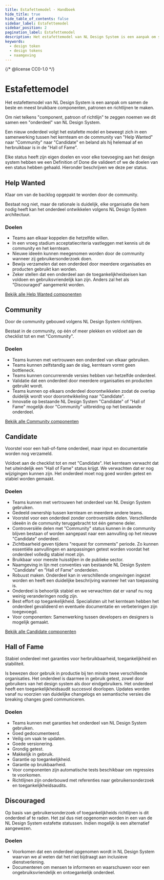 ```yaml
---
title: Estafettemodel · Handboek
hide_title: true
hide_table_of_contents: false
sidebar_label: Estafettemodel
sidebar_position: 2
pagination_label: Estafettemodel
description: Het estafettemodel van NL Design System is een aanpak om samen de beste en meest bruikbare componenten, richtlijnen en patronen te maken.
keywords:
  - design token
  - design tokens
  - naamgeving
---
```


{/* @license CC0-1.0 */}


# Estafettemodel

Het estafettemodel van NL Design System is een aanpak om samen de beste en meest bruikbare componenten, patronen en richtlijnen te maken.

Om niet telkens "component, patroon of richtlijn" te zeggen noemen we dit samen een "onderdeel" van NL Design System.

Een nieuw onderdeel volgt het estafette model en beweegt zich in een samenwerking tussen het kernteam en de community van "Help Wanted" naar "Community" naar "Candidate" en beland als hij helemaal af en herbruikbaar is in de "Hall of Fame".

<StatusVisual />

Elke status heeft zijn eigen doelen en voor elke toevoeging aan het design system hebben we een Definition of Done die valideert of we de doelen van een status hebben gehaald. Hieronder beschrijven we deze per status.

## Help Wanted

Klaar om van de backlog opgepakt te worden door de community.

Bestaat nog niet, maar de rationale is duidelijk, elke organisatie die hem nodig heeft kan het onderdeel ontwikkelen volgens NL Design System architectuur.

### Doelen

- Teams aan elkaar koppelen die hetzelfde willen.
- In een vroeg stadium acceptatiecriteria vastleggen met kennis uit de community en het kernteam.
- Nieuwe ideeën kunnen meegenomen worden door de community wanneer zij gebruikersonderzoek doen.
- Bewijs verzamelen dat een onderdeel door meerdere organisaties en producten gebruikt kan worden.
- Zeker stellen dat een onderdeel aan de toegankelijkheidseisen kan voldoen en gebruiksvriendelijk kan zijn. Anders zal het als "Discouraged" aangemerkt worden.

[Bekijk alle Help Wanted componenten](/componenten/?filter=community&filter=candidate&filter=todo)

## Community

Door de community gebouwd volgens NL Design System richtlijnen.

Bestaat in de community, op één of meer plekken en voldoet aan de checklist tot en met "Community".

### Doelen

- Teams kunnen met vertrouwen een onderdeel van elkaar gebruiken.
- Teams kunnen zelfstandig aan de slag, kernteam vormt geen bottleneck.
- Teams kunnen concurrerende versies hebben van hetzelfde onderdeel.
- Validatie dat een onderdeel door meerdere organisaties en producten gebruikt wordt.
- Teams kunnen op elkaars onderdeel doorontwikkelen zodat de overlap duidelijk wordt voor doorontwikkeling naar "Candidate".
- Innovatie op bestaande NL Design System "Candidate" of "Hall of Fame" mogelijk door "Community" uitbreiding op het bestaande onderdeel.

[Bekijk alle Community componenten](/componenten/?filter=candidate&filter=todo&filter=helpWanted)

## Candidate

Voorstel voor een hall-of-fame onderdeel, maar input en documentatie worden nog verzameld.

Voldoet aan de checklist tot en met "Candidate". Het kernteam verwacht dat het uiteindelijk een "Hall of Fame" status krijgt. We verwachten dat er nog wijzigingen kunnen zijn. Het onderdeel moet nog goed worden getest en stabiel worden gemaakt.

### Doelen

- Teams kunnen met vertrouwen het onderdeel van NL Design System gebruiken.
- Gedeeld ownership tussen kernteam en meerdere andere teams.
- Voorstel voor een onderdeel zonder controversiële delen. Verschillende ideeën in de community teruggebracht tot één gemene deler.
- Controversiële delen met "Community" status kunnen in de community blijven bestaan of worden aangepast naar een aanvulling op het nieuwe "Candidate" onderdeel.
- Zichtbaarheid geven tijdens "request for comments" periode. Zo kunnen essentiële aanvullingen en aanpassingen getest worden voordat het onderdeel volledig stabiel moet zijn.
- Bruikbaar voor meeste huisstijlen in de publieke sector.
- Naamgeving in lijn met conventies van bestaande NL Design System "Candidate" en "Hall of Fame" onderdelen.
- Robuust maken. Onderdeel kan in verschillende omgevingen ingezet worden en heeft een duidelijke beschrijving wanneer het van toepassing is.
- Onderdeel is behoorlijk stabiel en we verwachten dat er vanaf nu nog weinig veranderingen nodig zijn.
- Best effort op toegankelijkheid. Specialisten uit het kernteam hebben het onderdeel gevalideerd en eventuele documentatie en verbeteringen zijn toegevoegd.
- Voor componenten: Samenwerking tussen developers en designers is mogelijk gemaakt.

[Bekijk alle Candidate componenten](/componenten/?filter=todo&filter=helpWanted&filter=community)

## Hall of Fame

Stabiel onderdeel met garanties voor herbruikbaarheid, toegankelijkheid en stabiliteit.

Is bewezen door gebruik in productie bij ten minste twee verschillende organisaties. Het onderdeel is daarmee in gebruik getest, zowel door gebruikers van het design system als door eindgebruikers. Het onderdeel heeft een toegankelijkheidsaudit succesvol doorlopen. Updates worden vanaf nu voorzien van duidelijke changelogs en semantische versies die breaking changes goed communiceren.

### Doelen

- Teams kunnen met garanties het onderdeel van NL Design System gebruiken.
- Goed gedocumenteerd.
- Veilig om vaak te updaten.
- Goede versionering.
- Grondig getest.
- Makkelijk in gebruik.
- Garantie op toegankelijkheid.
- Garantie op bruikbaarheid.
- Voor componenten zijn automatische tests beschikbaar om regressies te voorkomen.
- Richtlijnen zijn onderbouwd met referenties naar gebruikersonderzoek en toegankelijkheidsaudits.

## Discouraged

Op basis van gebruikersonderzoek of toegankelijkheids richtlijnen is dit onderdeel af te raden. Het zal dus niet opgenomen worden in een van de NL Design System estafette statussen. Indien mogelijk is een alternatief aangewezen.

### Doelen

- Voorkomen dat een onderdeel opgenomen wordt in NL Design System waarvan we al weten dat het niet bijdraagt aan inclusieve dienstverlening.
- Documenteren om mensen te informeren en waarschuwen voor een ongebruiksvriendelijk en ontoegankelijk onderdeel.
